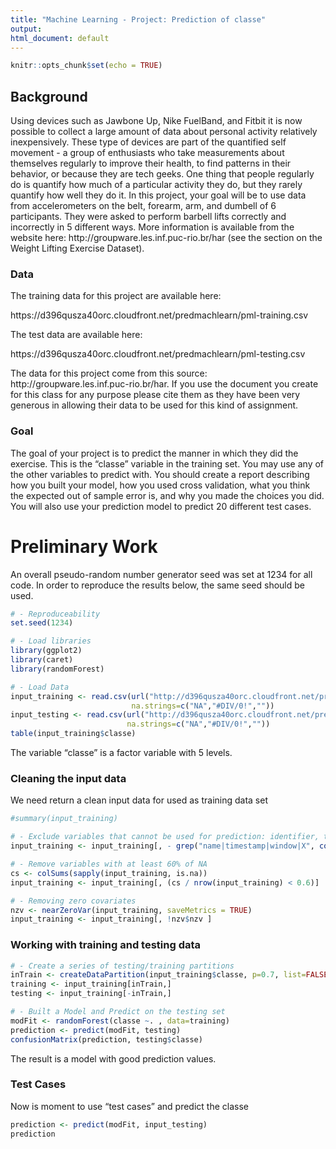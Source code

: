 ```yaml
---
title: "Machine Learning - Project: Prediction of classe"
output:
html_document: default
---
```


```r
knitr::opts_chunk$set(echo = TRUE)
```

## Background

Using devices such as Jawbone Up, Nike FuelBand, and Fitbit it is now possible to collect a large amount of data about personal activity relatively inexpensively. These type of devices are part of the quantified self movement - a group of enthusiasts who take measurements about themselves regularly to improve their health, to find patterns in their behavior, or because they are tech geeks. One thing that people regularly do is quantify how much of a particular activity they do, but they rarely quantify how well they do it. In this project, your goal will be to use data from accelerometers on the belt, forearm, arm, and dumbell of 6 participants. They were asked to perform barbell lifts correctly and incorrectly in 5 different ways. More information is available from the website here: http://groupware.les.inf.puc-rio.br/har (see the section on the Weight Lifting Exercise Dataset).


### Data

The training data for this project are available here:

https://d396qusza40orc.cloudfront.net/predmachlearn/pml-training.csv

The test data are available here:

https://d396qusza40orc.cloudfront.net/predmachlearn/pml-testing.csv

The data for this project come from this source: http://groupware.les.inf.puc-rio.br/har. If you use the document you create for this class for any purpose please cite them as they have been very generous in allowing their data to be used for this kind of assignment.


### Goal

The goal of your project is to predict the manner in which they did the exercise. This is the "classe" variable in the training set. You may use any of the other variables to predict with. You should create a report describing how you built your model, how you used cross validation, what you think the expected out of sample error is, and why you made the choices you did. You will also use your prediction model to predict 20 different test cases.



# Preliminary Work

An overall pseudo-random number generator seed was set at 1234 for all code. In order to reproduce the results below, the same seed should be used. 

```r
# - Reproduceability
set.seed(1234)

# - Load libraries
library(ggplot2)
library(caret)
library(randomForest)

# - Load Data
input_training <- read.csv(url("http://d396qusza40orc.cloudfront.net/predmachlearn/pml-training.csv"),
                           na.strings=c("NA","#DIV/0!",""))
input_testing <- read.csv(url("http://d396qusza40orc.cloudfront.net/predmachlearn/pml-testing.csv"),
                          na.strings=c("NA","#DIV/0!",""))
table(input_training$classe)
```
The variable "classe" is a factor variable with 5 levels.


### Cleaning the input data

We need return a clean input data for used as training data set
```r
#summary(input_training)

# - Exclude variables that cannot be used for prediction: identifier, timestamp, and window data
input_training <- input_training[, - grep("name|timestamp|window|X", colnames(input_training), value=F) ]

# - Remove variables with at least 60% of NA
cs <- colSums(sapply(input_training, is.na))
input_training <- input_training[, (cs / nrow(input_training) < 0.6)]

# - Removing zero covariates
nzv <- nearZeroVar(input_training, saveMetrics = TRUE)
input_training <- input_training[, !nzv$nzv ]
```

### Working with training and testing data
```r
# - Create a series of testing/training partitions
inTrain <- createDataPartition(input_training$classe, p=0.7, list=FALSE)
training <- input_training[inTrain,]
testing <- input_training[-inTrain,]

# - Built a Model and Predict on the testing set
modFit <- randomForest(classe ~. , data=training)
prediction <- predict(modFit, testing)
confusionMatrix(prediction, testing$classe)

```
The result is a model with good prediction values.

### Test Cases
Now is moment to use "test cases" and predict the classe
```r
prediction <- predict(modFit, input_testing)
prediction

```



